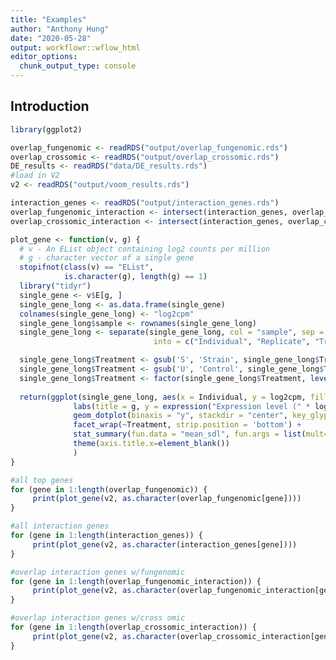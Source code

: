 ```yaml
---
title: "Examples"
author: "Anthony Hung"
date: "2020-05-28"
output: workflowr::wflow_html
editor_options:
  chunk_output_type: console
---
```


## Introduction

```r
library(ggplot2)

overlap_fungenomic <- readRDS("output/overlap_fungenomic.rds")
overlap_crossomic <- readRDS("output/overlap_crossomic.rds")
DE_results <- readRDS("data/DE_results.rds")
#load in V2
v2 <- readRDS("output/voom_results.rds")

interaction_genes <- readRDS("output/interaction_genes.rds")
overlap_fungenomic_interaction <- intersect(interaction_genes, overlap_fungenomic)
overlap_crossomic_interaction <- intersect(interaction_genes, overlap_crossomic)

```

```r
plot_gene <- function(v, g) {
  # v - An EList object containing log2 counts per million
  # g - character vector of a single gene
  stopifnot(class(v) == "EList",
            is.character(g), length(g) == 1)
  library("tidyr")
  single_gene <- v$E[g, ]
  single_gene_long <- as.data.frame(single_gene)
  colnames(single_gene_long) <- "log2cpm"
  single_gene_long$sample <- rownames(single_gene_long)
  single_gene_long <- separate(single_gene_long, col = "sample", sep = "_",
                                into = c("Individual", "Replicate", "Treatment"))

  single_gene_long$Treatment <- gsub('S', 'Strain', single_gene_long$Treatment)
  single_gene_long$Treatment <- gsub('U', 'Control', single_gene_long$Treatment)
  single_gene_long$Treatment <- factor(single_gene_long$Treatment, levels(factor(single_gene_long$Treatment))[c(1,2)])
  
  return(ggplot(single_gene_long, aes(x = Individual, y = log2cpm, fill = Individual)) +
              labs(title = g, y = expression("Expression level (" * log[2] * " cpm)")) + 
              geom_dotplot(binaxis = "y", stackdir = "center", key_glyph = 'rect', dotsize = 0.75) + 
              facet_wrap(~Treatment, strip.position = 'bottom') + 
              stat_summary(fun.data = "mean_sdl", fun.args = list(mult=1)) +
              theme(axis.title.x=element_blank())
              )
}

#all top genes
for (gene in 1:length(overlap_fungenomic)) {
     print(plot_gene(v2, as.character(overlap_fungenomic[gene])))
}

#all interaction genes
for (gene in 1:length(interaction_genes)) {
     print(plot_gene(v2, as.character(interaction_genes[gene])))
}

#overlap interaction genes w/fungenomic
for (gene in 1:length(overlap_fungenomic_interaction)) {
     print(plot_gene(v2, as.character(overlap_fungenomic_interaction[gene])))
}

#overlap interaction genes w/cross omic
for (gene in 1:length(overlap_crossomic_interaction)) {
     print(plot_gene(v2, as.character(overlap_crossomic_interaction[gene])))
}

```



